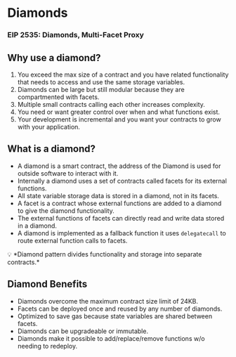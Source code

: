 # **Diamonds**

### **EIP 2535: Diamonds, Multi-Facet Proxy**

## **Why use a diamond?**

1. You exceed the max size of a contract and you have related functionality that needs to access and use the same storage variables.
2. Diamonds can be large but still modular because they are compartmented with facets.
3. Multiple small contracts calling each other increases complexity. 
4. You need or want greater control over when and what functions exist.
5. Your development is incremental and you want your contracts to grow with your application.

## **What is a diamond?**

- A diamond is a smart contract, the address of the Diamond is used for outside software to interact with it.
- Internally a diamond uses a set of contracts called facets for its external functions.
- All state variable storage data is stored in a diamond, not in its facets.
- A facet is a contract whose external functions are added to a diamond to give the diamond functionality.
- The external functions of facets can directly read and write data stored in a diamond.
- A diamond is implemented as a fallback function it uses `delegatecall` to route external function calls to facets.

<aside>
💡 *Diamond pattern divides functionality and storage into separate contracts.*

</aside>

## **Diamond Benefits**

- Diamonds overcome the maximum contract size limit of 24KB.
- Facets can be deployed once and reused by any number of diamonds.
- Optimized to save gas because state variables are shared between facets.
- Diamonds can be upgradeable or immutable.
- Diamonds make it possible to add/replace/remove functions w/o needing to redeploy.

